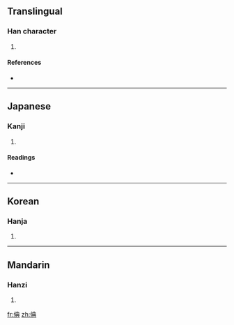 ==Translingual==

===Han character===
{{Han char|rn=9|rad=人|as=08|sn=10|four=2528<sub>1</sub>|canj=人廿月金 (OTBC)}}

# {{defn|Han}}

====References====
* {{Han ref|kx=0107.210|dkj=00761|dj=0229.010|hdz=10178.020|uh=500E|ud=20494|bh=D0DD|bd=53469}}

----

==Japanese==

===Kanji===
{{ja-kanji|grade=|rs=人08}}

# {{defn|Japanese}}

====Readings====
* {{ja-readings|on=[[てん]] (ten)|kun=[[あつい]] (atsui)}}

----

==Korean==

===Hanja===
{{ko-hanja|hangeul=전|rv=jeon|mr=chŏn}}

# {{defn|Korean}}

----

==Mandarin==

===Hanzi===
{{cmn-hanzi|pin=[[tiān]] ([[tian1]])|wg=t'ien<sup>1</sup>}}

# {{defn|Mandarin}}

[[fr:倎]]
[[zh:倎]]